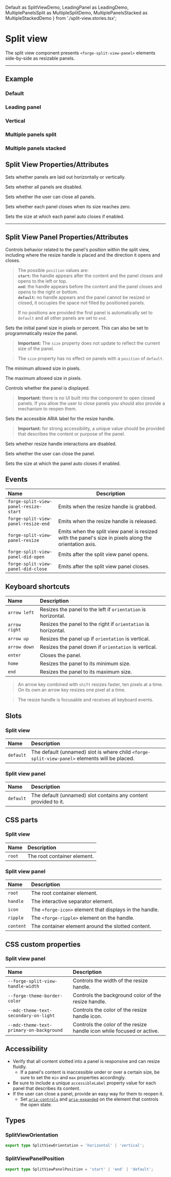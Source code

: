   Default as SplitViewDemo,
  LeadingPanel as LeadingDemo,
  MultiplePanelsSplit as MultipleSplitDemo,
  MultiplePanelsStacked as MultipleStackedDemo
} from './split-view.stories.tsx';

<PageSection>

# Split view

The split view component presents `<forge-split-view-panel>` elements side-by-side as resizable panels.

</PageSection>

---

<PageSection>

## Example

### Default

<LiveDemo layout="column" fullWidth padded="false" codeHtml={SplitViewDefaultCodeHtml()}>
  <SplitViewDemo />
</LiveDemo>

### Leading panel

<LiveDemo layout="column" fullWidth padded="false" codeHtml={SplitViewLeadingCodeHtml()}>
  <LeadingDemo />
</LiveDemo>

### Vertical

<LiveDemo layout="column" fullWidth padded="false" codeHtml={SplitViewVerticalCodeHtml()}>
  <SplitViewDemo orientation={'vertical'} />
</LiveDemo>

### Multiple panels split

<LiveDemo layout="column" fullWidth padded="false" codeHtml={SplitViewMultipleSplitCodeHtml()}>
  <MultipleSplitDemo />
</LiveDemo>

### Multiple panels stacked

<LiveDemo layout="column" fullWidth padded="false" codeHtml={SplitViewMultipleStackedCodeHtml()}>
  <MultipleStackedDemo />
</LiveDemo>

</PageSection>

<PageSection>

## Split View Properties/Attributes

<PropertyDef name="orientation" type="SplitViewOrientation" defaultValue="'horizontal'">

Sets whether panels are laid out horizontally or vertically.

</PropertyDef>

<PropertyDef name="disabled" type="boolean" defaultValue="false">

Sets whether all panels are disabled.

</PropertyDef>

<PropertyDef name="disableClose" type="boolean" defaultValue="false">

Sets whether the user can close all panels.

</PropertyDef>

<PropertyDef name="autoClose" type="boolean" defaultValue="false">

Sets whether each panel closes when its size reaches zero.

</PropertyDef>

<PropertyDef name="autoCloseThreshold" type="number" defaultValue="0">

Sets the size at which each panel auto closes if enabled.

</PropertyDef>

</PageSection>

---

<PageSection>

## Split View Panel Properties/Attributes

<PropertyDef name="position" type="SplitViewPanelPosition" defaultValue="'default'">

Controls behavior related to the panel's position within the split view, including where the resize
handle is placed and the direction it opens and closes.

> The possible `position` values are:  
> **`start`:** the handle appears after the content and the panel closes and opens to the left or top.  
> **`end`:** the handle appears before the content and the panel closes and opens to the right or bottom.  
> **`default`:** no handle appears and the panel cannot be resized or closed, it occupies the space not filled by positioned panels.  
>  
> If no positions are provided the first panel is automatically set to `default` and all other panels are set to `end`.

</PropertyDef>

<PropertyDef name="size" type="number | string" defaultValue="200">

Sets the initial panel size in pixels or percent. This can also be set to programmatically resize the panel.

> **Important:** The `size` property does not update to reflect the current size of the panel.

> The `size` property has no effect on panels with a `position` of `default`.

</PropertyDef>

<PropertyDef name="min" type="number" defaultValue="0">

The minimum allowed size in pixels.

</PropertyDef>

<PropertyDef name="max" type="number | undefined" defaultValue="undefined">

The maximum allowed size in pixels.

</PropertyDef>

<PropertyDef name="open" type="boolean" defaultValue="true">

Controls whether the panel is displayed.

> **Important:** there is no UI built into the component to open closed panels. If you allow the
> user to close panels you should also provide a mechanism to reopen them.

</PropertyDef>

<PropertyDef name="accessibleLabel" type="string" defaultValue="'Split view panel'">

Sets the accessible ARIA label for the resize handle.

> **Important:** for strong accessibility, a unique value should be provided that describes the
> content or purpose of the panel.

</PropertyDef>

<PropertyDef name="disabled" type="boolean" defaultValue="false">

Sets whether resize handle interactions are disabled.

</PropertyDef>

<PropertyDef name="disableClose" type="boolean" defaultValue="false">

Sets whether the user can close the panel.

</PropertyDef>

<PropertyDef name="autoCloseThreshold" type="number" defaultValue="0">

Sets the size at which the panel auto closes if enabled.

</PropertyDef>

</PageSection>

<PageSection>

## Events

| Name                                  | Description
| :------------------------------------ | ----------------
| `forge-split-view-panel-resize-start` | Emits when the resize handle is grabbed.
| `forge-split-view-panel-resize-end`   | Emits when the resize handle is released.
| `forge-split-view-panel-resize`       | Emits when the split view panel is resized with the panel's size in pixels along the orientation axis.
| `forge-split-view-panel-did-open`     | Emits after the split view panel opens.
| `forge-split-view-panel-did-close`    | Emits after the split view panel closes.

</PageSection>

<PageSection>

## Keyboard shortcuts

| Name                                | Description
| :-----------------------------------| :----------------
| `arrow left`                        | Resizes the panel to the left if `orientation` is horizontal.
| `arrow right`                       | Resizes the panel to the right if `orientation` is horizontal.
| `arrow up`                          | Resizes the panel up if `orientation` is vertical.
| `arrow down`                        | Resizes the panel down if `orientation` is vertical.
| `enter`                             | Closes the panel.
| `home`                              | Resizes the panel to its minimum size.
| `end`                               | Resizes the panel to its maximum size.

> An arrow key combined with `shift` resizes faster, ten pixels at a time. On its own an arrow key
> resizes one pixel at a time.

> The resize handle is focusable and receives all keyboard events.

</PageSection>

<PageSection>

## Slots

### Split view

| Name                              | Description
| :-------------------------------- | :----------------
| `default`                         | The default (unnamed) slot is where child `<forge-split-view-panel>` elements will be placed.

### Split view panel

| Name                              | Description
| :-------------------------------- | :----------------
| `default`                         | The default (unnamed) slot contains any content provided to it.

</PageSection>

<PageSection>

## CSS parts

### Split view

| Name                                     | Description
| :--------------------------------------- | :----------------------
| `root`                                   | The root container element.

### Split view panel

| Name                                     | Description
| :--------------------------------------- | :----------------------
| `root`                                   | The root container element.
| `handle`                                 | The interactive separator element.
| `icon`                                   | The `<forge-icon>` element that displays in the handle.
| `ripple`                                 | The `<forge-ripple>` element on the handle.
| `content`                                | The container element around the slotted content.

</PageSection>

<PageSection>

## CSS custom properties

### Split view panel

| Name                                     | Description
| :--------------------------------------- | :----------------
| `--forge-split-view-handle-width`        | Controls the width of the resize handle.
| `--forge-theme-border-color`             | Controls the background color of the resize handle.
| `--mdc-theme-text-secondary-on-light`    | Controls the color of the resize handle icon.
| `--mdc-theme-text-primary-on-background` | Controls the color of the resize handle icon while focused or active.

</PageSection>

<PageSection>

## Accessibility

- Verify that all content slotted into a panel is responsive and can resize fluidly.
  - If a panel's content is inaccessible under or over a certain size, be sure to set the `min` and `max` properties accordingly.
- Be sure to include a unique `accessibleLabel` property value for each panel that describes its content.
- If the user can close a panel, provide an easy way for them to reopen it.
  - Set [`aria-controls`](https://developer.mozilla.org/en-US/docs/Web/Accessibility/ARIA/Attributes/aria-controls) and [`aria-expanded`](https://developer.mozilla.org/en-US/docs/Web/Accessibility/ARIA/Attributes/aria-expanded) on the element that controls the open state.

</PageSection>

<PageSection>

## Types

### SplitViewOrientation

```ts
export type SplitViewOrientation = 'horizontal' | 'vertical';
```

### SplitViewPanelPosition

```ts
export type SplitViewPanelPosition = 'start' | 'end' | 'default';
```

</PageSection>
